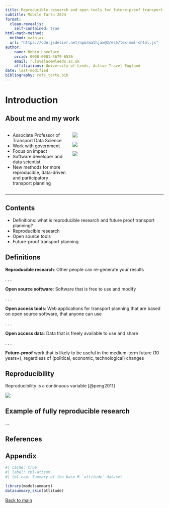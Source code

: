 ```yaml
---
title: Reproducible research and open tools for future-proof transport planning
subtitle: Mobile Tartu 2024
format: 
  clean-revealjs:
    self-contained: true
html-math-method:
  method: mathjax
  url: "https://cdn.jsdelivr.net/npm/mathjax@3/es5/tex-mml-chtml.js"
author:
  - name: Robin Lovelace
    orcid: 0000-0001-5679-6536
    email: r.lovelace@leeds.ac.uk
    affiliations: University of Leeds, Active Travel England
date: last-modified
bibliography: refs_tartu.bib
---
```


# Introduction {background-color="#40666e"}

## About me and my work

::: columns
::: {.column width="40%"}
::: incremental
-   Associate Professor of Transport Data Science
-   Work with government
-   Focus on impact
-   Software developer and data scientist
-   New methods for more reproducible, data-driven and participatory transport planning
:::
:::

::: {.column width="60%"}
::: {layout="[[1,2], [1]]"}
![](https://r.geocompx.org/images/cover.png)

![](https://github.com/npct/pct-team/blob/master/figures/front-page-leeds-pct-demo.png?raw=true)

![](images/paste-17.png)
:::
:::
:::

------------------------------------------------------------------------

## Contents

::: incremental
-   Definitions: what is reproducible research and future proof transport planning?
-   Reproducible research
-   Open source tools
-   Future-proof transport planning
:::

## Definitions

**Reproducible research**: Other people can re-generate your results

. . .

**Open source software**: Software that is free to use and modify

. . .

**Open access tools**: Web applications for transport planning that are based on open source software, that anyone can use

. . .

**Open access data**: Data that is freely available to use and share

. . .

**Future-proof** work that is likely to be useful in the medium-term future (10 years+), regardless of (political, economic, technological) changes

## Reproducibility

Reproducibility is a continuous variable [@peng2011]

![](images/paste-18.png)

## Example of fully reproducible research

...



<!-- ## Before you proceed...

### Requirements for the coding examples in this demo

The [clean theme](https://github.com/grantmcdermott/quarto-revealjs-clean) is

language agnostic.
Use it with R, Python, Julia, etc.
Or none of the above.
However, this demo uses R code to highlight advanced theme features.
You'll need to install some software if you'd like to render the demo "as-is".

:::{.callout-warning}

## Required software (this demo only)

### R packages

## Components

### Multicolumn III: Code and output

```r
#| echo: true
#| label: fig-pairs
#| fig-cap: "Pairwise scatterplot" 
#| fig-asp: 1
#| output-location: column
remotes::install_cran("tinytable")
palette("Classic Tableau")

par(
  family = "HersheySans",
  las = 1, pch = 19, cex = 1.5
)

pairs(
  iris[,1:4],
  col=iris$Species
)
```

# Tables {background-color="#40666e"}

## Markdown tables

### Default table styling

The `clean` theme rolls its own minimalist aesthetic for tables.
This should interface directly with Quarto's excellent [table support](https://quarto.org/docs/authoring/tables.html).

::: columns
::: {.column width="55%"}
``` md
| fruit  | price  |
|--------|-------:|
| apple  | 2.05   |
| pear   | 1.37   |
| orange | 3.09   |

: Fruit prices {tbl-colwidths="[75,25]"}
```
:::

::: {.column width="5%"}
:::

::: {.column width="40%"}
| fruit  | price |
|--------|------:|
| apple  |  2.05 |
| pear   |  1.37 |
| orange |  3.09 |

: Fruit prices {tbl-colwidths="\[75,25\]"}
:::
:::

## Regression tables

### Regression example

These aesthetics should carry over to any computation-based tables too.

Let's take a few slides to illustrate via a simple regression example:

```r
#| echo: true

library(fixest)

mods = feols(
  rating ~ complaints + privileges + learning + csw0(raises + critical),
  data = attitude
)

dict = c("rating"     = "Overall Rating",
         "complaints" = "Handling of Complaints",
         "privileges" = "No Special Priviledges",
         "learning"   = "Opportunity to Learn",
         "raises"     = "Performance-Based Raises",
         "critical"   = "Too Critical")
```

## Regression tables

### modelsummary

Popular regression table software should play nicely with this theme out of the box.
Here's an example using [modelsummary](https://modelsummary.com/) (with the default [tinytable](https://vincentarelbundock.github.io/tinytable/) backend[^1]).
See the next slide for the resulting table.

[^1]: For extra styling options (e.g., bootstrap themes), see [here](https://modelsummary.com/vignettes/appearance.html).

```r
#| echo: true
#| output-location: slide
#| eval: false

library(modelsummary) # Make sure you have >=v2.0.0

modelsummary(
  setNames(mods, c("(1)", "(2)")),
  coef_map = dict, stars = TRUE,
  gof_map = NA
  ) |>
  # some optional stylistic tweaks
  tinytable::group_tt(j = list("Dep. variable: Overall Rating" = 2:3)) |>
  tinytable::style_tt(i = 1:2, j = 2:3, background = "pink")
```

## Regression tables

![](images/paste-19.png)

![](images/paste-20.png)

### fixest::etable

**Aside:** We used the fantastic [fixest](https://lrberge.github.io/fixest/) package to estimate our regression models.
fixest bundles its own powerful tabling functions.
These were designed for LaTeX output, but can work with this (HTML) theme too.[^2]

[^2]: Details [here](https://lrberge.github.io/fixest/articles/etable_new_features.html).
    You need to install the `tinytex` & `pdftools` packages first.

-   Set the `output: asis` R chunk option in your Quarto doc.
-   Set the `markdown = TRUE` fixest::etable option.

```{{{r}}}
#| output: asis

setFixest_etable(markdown = TRUE, drop = "Constant")
setFixest_dict(dict)

etable(mods, highlight = .("se" = "complaints"))
```

## Regression tables

### fixest::etable (cont.)

```r
#| output: asis

setFixest_etable(markdown = TRUE, drop = "Constant")
setFixest_dict(dict)

etable(mods, highlight = .("se" = "complaints"), arraystretch = 1.5)
```

# Figures {background-color="#40666e"}

## Figure

![](images/kanagawa.jpg)

## Figure

### Full-size Figures

You can use the `{.background-image}` container environment to completely fill the slide background with an image.

Ideally, your figure will be the same aspect ratio as the screen that you're presenting on.

-   This can be a bit tricky because of the dynamic nature of reveal.js / HTML. But it's probably something close to 16:9.
-   Aspect ratio can also matter for a regular full-frame images (previous slide).

##  {background-image="images/kanagawa169.jpg" background-size="100%"}

## Interactive plots

```r
#| out-width: 75%

library(threejs)

# Approximate locations as factors
data(flights)
dest = factor(sprintf("%.2f:%.2f", flights[,3], flights[,4]))

# A table of destination frequencies
freq = sort(table(dest), decreasing=TRUE)

# The most frequent destinations in these data
frequent_destinations = names(freq)[1:10]

# Subset the flight data by destination frequency
idx = dest %in% frequent_destinations
frequent_flights = flights[idx, ]

# Lat/long and counts of frequent flights
ll = unique(frequent_flights[, 3:4])

# Plot frequent destinations as bars, and the flights to and from
# them as arcs. Adjust arc width and color by frequency.
globejs(lat=ll[, 1], long=ll[, 2], arcs=frequent_flights,
        # bodycolor="#aaaaff", arcsHeight=0.3, arcsLwd=2,
        bodycolor="#fff", arcsHeight=0.3, arcsLwd=2,
        arcsColor="#ffff00", arcsOpacity=0.15,
        atmosphere=TRUE, color="#fff", pointsize=0.5)
```

*Note: Simple flight data example using `threejs`. There are many interactive plotting options beyond this. (More [details](https://quarto.org/docs/interactive/).)*

# Other {background-color="#40666e"}

## Other

### What else can the clean theme do?

We have highlighted some theme-specific components in this demo.

But please note that all of the standard [reveal.js functionality and plugins](https://quarto.org/docs/presentations/revealjs/presenting.html) are compatible with the clean theme.
This includes:

-   [chalkboard](https://quarto.org/docs/presentations/revealjs/presenting.html#chalkboard) for annotating slides.
-   [multiplex](https://quarto.org/docs/presentations/revealjs/presenting.html#multiplex) for enabling audience navigation of your slides.
-   [pdf printing](https://quarto.org/docs/presentations/revealjs/presenting.html#print-to-pdf) in case you don't have access to a web browser.
-   Etc.

# Summary {background-color="#40666e"}

## Summary

### A minimalist and elegant presentation theme

The Quarto reveal.js [clean theme](grantmcdermott/quarto-revealjs-clean) aims to be a minimalist and elegant presention theme.
Here are some options to get you started.

Add the theme to an existing project.

``` bash
quarto install extension grantmcdermott/quarto-revealjs-clean
```

...
or, create a new project using our lean template.

``` bash
quarto use template grantmcdermott/quarto-revealjs-clean
```

...
or, create a new project using these demo slides as a full template.

``` bash
quarto use template grantmcdermott/quarto-revealjs-clean-demo
``` -->

## References

::: {#refs}
:::

## Appendix {#sec-appendix}

```r
#| cache: true
#| label: tbl-attsum
#| tbl-cap: Summary of the base R `attitude` dataset

library(modelsummary)
datasummary_skim(attitude)
```

[[Back to main](#sec-crossref)]{.button}